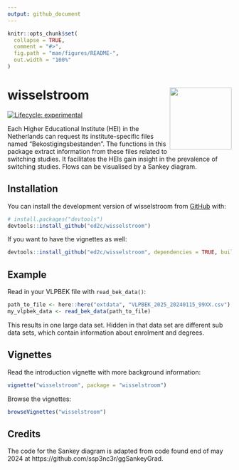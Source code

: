 ```yaml
---
output: github_document
---
```


<!-- README.md is generated from README.Rmd. Please edit that file -->

```r
knitr::opts_chunk$set(
  collapse = TRUE,
  comment = "#>",
  fig.path = "man/figures/README-",
  out.width = "100%"
)
```

# wisselstroom <img src="man/figures/logo.png" align="right" height="139" alt="" />

<!-- badges: start -->
[![Lifecycle: experimental](https://img.shields.io/badge/lifecycle-experimental-orange.svg)](https://lifecycle.r-lib.org/articles/stages.html#experimental)
<!-- badges: end -->

Each Higher Educational Institute (HEI) in the Netherlands can request its institute-specific files named "Bekostigingsbestanden". The functions in this package extract information from these files related to switching studies. It facilitates the HEIs gain insight in the prevalence of switching studies. Flows can be visualised by a Sankey diagram.

## Installation

You can install the development version of wisselstroom from [GitHub](https://github.com/) with:

``` r
# install.packages("devtools")
devtools::install_github("ed2c/wisselstroom")
```

If you want to have the vignettes as well:  

``` r
devtools::install_github("ed2c/wisselstroom", dependencies = TRUE, build_vignettes = TRUE)
```




## Example

Read in your VLPBEK file with `read_bek_data()`:

``` r
path_to_file <- here::here("extdata", "VLPBEK_2025_20240115_99XX.csv")
my_vlpbek_data <- read_bek_data(path_to_file)
```

This results in one large data set. Hidden in that data set are different sub data sets, which contain information about enrolment and degrees. 

<!-- To ease the access to this information, make a `vlpbek` object with the function `vlpbek()`:   -->

<!-- ``` r -->
<!-- my_vlpbek <- vlpbek(my_vlpbek_data) -->
<!-- ``` -->

<!-- Gain insights by using the `compact_vlpbek` function. The resulting object contains summary information related to switching HEIs and/or programs, which can be plotted using for instance `plot_brinflows()`: -->

<!-- ``` r -->
<!-- my_vlpbek_compact <- compact_vlpbek(my_vlpbek) -->
<!-- plot_brinflows(my_vlpbekcompact, display_labels = TRUE) -->
<!-- ``` -->

## Vignettes

Read the introduction vignette with more background information:  

``` r
vignette("wisselstroom", package = "wisselstroom")
```

Browse the vignettes:  

``` r
browseVignettes("wisselstroom")
```  



## Credits

The code for the Sankey diagram is adapted from code found end of may 2024 at  https://github.com/ssp3nc3r/ggSankeyGrad. 
